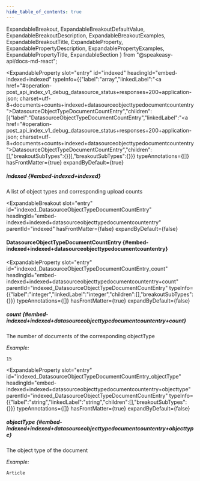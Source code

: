 ```yaml
---
hide_table_of_contents: true
---
```

  ExpandableBreakout,
  ExpandableBreakoutDefaultValue,
  ExpandableBreakoutDescription,
  ExpandableBreakoutExamples,
  ExpandableBreakoutTitle,
  ExpandableProperty,
  ExpandablePropertyDescription,
  ExpandablePropertyExamples,
  ExpandablePropertyTitle,
  ExpandableSection
} from "@speakeasy-api/docs-md-react";

<ExpandableSection>

<ExpandableProperty
  slot="entry"
  id="indexed"
  headingId="embed-indexed+indexed"
  typeInfo={{"label":"array","linkedLabel":"<a href=\"#operation-post_api_index_v1_debug_datasource_status+responses+200+application-json; charset=utf-8+documents+counts+indexed+datasourceobjecttypedocumentcountentry\">DatasourceObjectTypeDocumentCountEntry</a>","children":[{"label":"DatasourceObjectTypeDocumentCountEntry","linkedLabel":"<a href=\"#operation-post_api_index_v1_debug_datasource_status+responses+200+application-json; charset=utf-8+documents+counts+indexed+datasourceobjecttypedocumentcountentry\">DatasourceObjectTypeDocumentCountEntry</a>","children":[],"breakoutSubTypes":{}}],"breakoutSubTypes":{}}}
  typeAnnotations={[]}
  hasFrontMatter={true}
  expandByDefault={true}
>

<ExpandablePropertyTitle slot="title">

##### indexed \{#embed-indexed+indexed\}

</ExpandablePropertyTitle>

<ExpandablePropertyDescription slot="description">

A list of object types and corresponding upload counts

</ExpandablePropertyDescription>

</ExpandableProperty>

<ExpandableBreakout
  slot="entry"
  id="indexed_DatasourceObjectTypeDocumentCountEntry"
  headingId="embed-indexed+indexed+datasourceobjecttypedocumentcountentry"
  parentId="indexed"
  hasFrontMatter={false}
  expandByDefault={false}
>

<ExpandableBreakoutTitle slot="title">

#### DatasourceObjectTypeDocumentCountEntry \{#embed-indexed+indexed+datasourceobjecttypedocumentcountentry\}

</ExpandableBreakoutTitle>

<ExpandableBreakoutDescription slot="description">

</ExpandableBreakoutDescription>

<ExpandableBreakoutExamples slot="examples">

</ExpandableBreakoutExamples>

<ExpandableBreakoutDefaultValue slot="defaultValue">

</ExpandableBreakoutDefaultValue>

</ExpandableBreakout>

<ExpandableProperty
  slot="entry"
  id="indexed_DatasourceObjectTypeDocumentCountEntry_count"
  headingId="embed-indexed+indexed+datasourceobjecttypedocumentcountentry+count"
  parentId="indexed_DatasourceObjectTypeDocumentCountEntry"
  typeInfo={{"label":"integer","linkedLabel":"integer","children":[],"breakoutSubTypes":{}}}
  typeAnnotations={[]}
  hasFrontMatter={true}
  expandByDefault={false}
>

<ExpandablePropertyTitle slot="title">

##### count \{#embed-indexed+indexed+datasourceobjecttypedocumentcountentry+count\}

</ExpandablePropertyTitle>

<ExpandablePropertyDescription slot="description">

The number of documents of the corresponding objectType

</ExpandablePropertyDescription>

<ExpandablePropertyExamples slot="examples">

_Example:_

```
15
```

</ExpandablePropertyExamples>

</ExpandableProperty>

<ExpandableProperty
  slot="entry"
  id="indexed_DatasourceObjectTypeDocumentCountEntry_objectType"
  headingId="embed-indexed+indexed+datasourceobjecttypedocumentcountentry+objecttype"
  parentId="indexed_DatasourceObjectTypeDocumentCountEntry"
  typeInfo={{"label":"string","linkedLabel":"string","children":[],"breakoutSubTypes":{}}}
  typeAnnotations={[]}
  hasFrontMatter={true}
  expandByDefault={false}
>

<ExpandablePropertyTitle slot="title">

##### objectType \{#embed-indexed+indexed+datasourceobjecttypedocumentcountentry+objecttype\}

</ExpandablePropertyTitle>

<ExpandablePropertyDescription slot="description">

The object type of the document

</ExpandablePropertyDescription>

<ExpandablePropertyExamples slot="examples">

_Example:_

```
Article
```

</ExpandablePropertyExamples>

</ExpandableProperty>

</ExpandableSection>